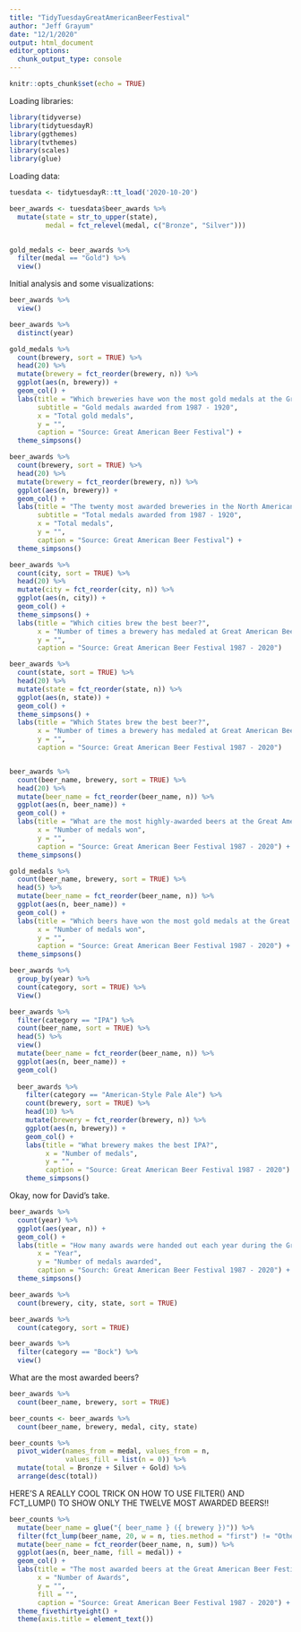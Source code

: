 ```yaml
---
title: "TidyTuesdayGreatAmericanBeerFestival"
author: "Jeff Grayum"
date: "12/1/2020"
output: html_document
editor_options: 
  chunk_output_type: console
---
```


```r
knitr::opts_chunk$set(echo = TRUE)
```

Loading libraries:
```r
library(tidyverse)
library(tidytuesdayR)
library(ggthemes)
library(tvthemes)
library(scales)
library(glue)
```

Loading data:
```r
tuesdata <- tidytuesdayR::tt_load('2020-10-20')

beer_awards <- tuesdata$beer_awards %>%
  mutate(state = str_to_upper(state),
         medal = fct_relevel(medal, c("Bronze", "Silver"))) 
  

gold_medals <- beer_awards %>%
  filter(medal == "Gold") %>%
  view()
```

Initial analysis and some visualizations:
```r
beer_awards %>%
  view()

beer_awards %>%
  distinct(year)

gold_medals %>%
  count(brewery, sort = TRUE) %>%
  head(20) %>%
  mutate(brewery = fct_reorder(brewery, n)) %>%
  ggplot(aes(n, brewery)) + 
  geom_col() +
  labs(title = "Which breweries have won the most gold medals at the Great American Beer Festival",
       subtitle = "Gold medals awarded from 1987 - 1920",
       x = "Total gold medals",
       y = "",
       caption = "Source: Great American Beer Festival") +
  theme_simpsons() 

beer_awards %>%
  count(brewery, sort = TRUE) %>%
  head(20) %>%
  mutate(brewery = fct_reorder(brewery, n)) %>%
  ggplot(aes(n, brewery)) + 
  geom_col() +
  labs(title = "The twenty most awarded breweries in the North American Beer Festival",
       subtitle = "Total medals awarded from 1987 - 1920",
       x = "Total medals",
       y = "",
       caption = "Source: Great American Beer Festival") +
  theme_simpsons() 

beer_awards %>%
  count(city, sort = TRUE) %>%
  head(20) %>%
  mutate(city = fct_reorder(city, n)) %>%
  ggplot(aes(n, city)) +
  geom_col() +
  theme_simpsons() +
  labs(title = "Which cities brew the best beer?",
       x = "Number of times a brewery has medaled at Great American Beer Festival",
       y = "",
       caption = "Source: Great American Beer Festival 1987 - 2020")

beer_awards %>%
  count(state, sort = TRUE) %>%
  head(20) %>%
  mutate(state = fct_reorder(state, n)) %>%
  ggplot(aes(n, state)) +
  geom_col() +
  theme_simpsons() +
  labs(title = "Which States brew the best beer?",
       x = "Number of times a brewery has medaled at Great American Beer Festival",
       y = "",
       caption = "Source: Great American Beer Festival 1987 - 2020")


beer_awards %>%
  count(beer_name, brewery, sort = TRUE) %>%
  head(20) %>%
  mutate(beer_name = fct_reorder(beer_name, n)) %>%
  ggplot(aes(n, beer_name)) +
  geom_col() +
  labs(title = "What are the most highly-awarded beers at the Great American Beer Festival?",
       x = "Number of medals won",
       y = "",
       caption = "Source: Great American Beer Festival 1987 - 2020") +
  theme_simpsons()

gold_medals %>%
  count(beer_name, brewery, sort = TRUE) %>%
  head(5) %>%
  mutate(beer_name = fct_reorder(beer_name, n)) %>%
  ggplot(aes(n, beer_name)) +
  geom_col() +
  labs(title = "Which beers have won the most gold medals at the Great American Beer Festival?",
       x = "Number of medals won",
       y = "",
       caption = "Source: Great American Beer Festival 1987 - 2020") +
  theme_simpsons()

beer_awards %>%
  group_by(year) %>%
  count(category, sort = TRUE) %>%
  View()

beer_awards %>%
  filter(category == "IPA") %>%
  count(beer_name, sort = TRUE) %>%
  head(5) %>%
  view()
  mutate(beer_name = fct_reorder(beer_name, n)) %>%
  ggplot(aes(n, beer_name)) +
  geom_col()
  
  beer_awards %>%
    filter(category == "American-Style Pale Ale") %>%
    count(brewery, sort = TRUE) %>%
    head(10) %>%
    mutate(brewery = fct_reorder(brewery, n)) %>%
    ggplot(aes(n, brewery)) +
    geom_col() +
    labs(title = "What brewery makes the best IPA?",
         x = "Number of medals",
         y = "", 
         caption = "Source: Great American Beer Festival 1987 - 2020") +
    theme_simpsons()
```

Okay, now for David's take.
```r
beer_awards %>%
  count(year) %>%
  ggplot(aes(year, n)) + 
  geom_col() +
  labs(title = "How many awards were handed out each year during the Great American Beer Festival?",
       x = "Year",
       y = "Number of medals awarded",
       caption = "Sourch: Great American Beer Festival 1987 - 2020") +
  theme_simpsons()

beer_awards %>%
  count(brewery, city, state, sort = TRUE) 

beer_awards %>%
  count(category, sort = TRUE)

beer_awards %>%
  filter(category == "Bock") %>%
  view()
```

What are the most awarded beers?
```r
beer_awards %>%
  count(beer_name, brewery, sort = TRUE)

beer_counts <- beer_awards %>%
  count(beer_name, brewery, medal, city, state) 

beer_counts %>%
  pivot_wider(names_from = medal, values_from = n,
              values_fill = list(n = 0)) %>%
  mutate(total = Bronze + Silver + Gold) %>%
  arrange(desc(total))
```

HERE'S A REALLY COOL TRICK ON HOW TO USE FILTER() AND FCT_LUMP() TO SHOW ONLY THE TWELVE MOST AWARDED BEERS!!
```r
beer_counts %>%
  mutate(beer_name = glue("{ beer_name } ({ brewery })")) %>%
  filter(fct_lump(beer_name, 20, w = n, ties.method = "first") != "Other")  %>%
  mutate(beer_name = fct_reorder(beer_name, n, sum)) %>%
  ggplot(aes(n, beer_name, fill = medal)) +
  geom_col() +
  labs(title = "The most awarded beers at the Great American Beer Festival",
       x = "Number of Awards",
       y = "",
       fill = "", 
       caption = "Source: Great American Beer Festival 1987 - 2020") +
  theme_fivethirtyeight() +
  theme(axis.title = element_text())
```

